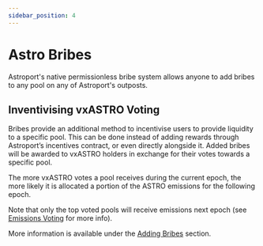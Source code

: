 ```yaml
---
sidebar_position: 4
---
```


# Astro Bribes

Astroport's native permissionless bribe system allows anyone to add bribes to any pool on any of Astroport's outposts.

## Inventivising vxASTRO Voting

Bribes provide an additional method to incentivise users to provide liquidity to a specific pool. This can be done instead of adding rewards through Astroport’s incentives contract, 
or even directly alongside it. Added bribes will be awarded to vxASTRO holders in exchange for their votes towards a specific pool.

The more vxASTRO votes a pool receives during the current epoch, the more likely it is allocated a portion of the ASTRO emissions for the following epoch.

Note that only the top voted pools will receive emissions next epoch (see [Emissions Voting](./emissions-voting/emissions-voting-intro) for more info).

More information is available under the [Adding Bribes](./workstation/bribes/bribes-intro) section.
